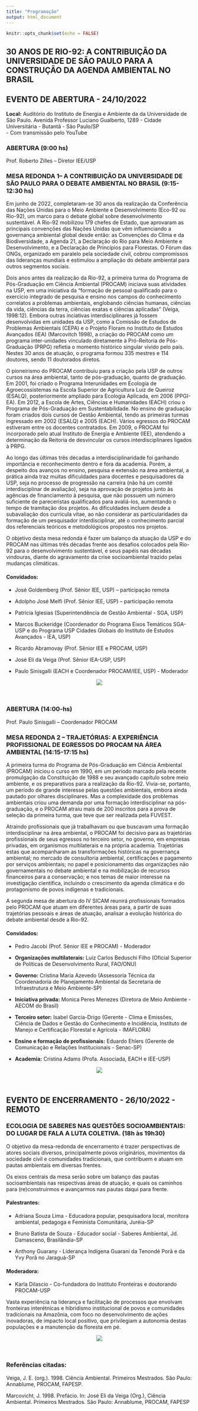 ```yaml
---
title: "Programação"
output: html_document
---
```


```r
knitr::opts_chunk$set(echo = FALSE)
```

<link rel="stylesheet" href="https://cdn.jsdelivr.net/gh/jpswalsh/academicons@1/css/academicons.min.css">

## **30 ANOS DE RIO-92: A CONTRIBUIÇÃO DA UNIVERSIDADE DE SÃO PAULO PARA A CONSTRUÇÃO DA AGENDA AMBIENTAL NO BRASIL**



## **EVENTO DE ABERTURA - 24/10/2022**

**Local:** Auditório do Instituto de Energia e Ambiente da da Universidade de São Paulo. Avenida Professor Luciano Gualberto, 1289 - Cidade Universitária - Butantã - São Paulo/SP\
- Com transmissão pelo YouTube

### **ABERTURA (9:00 hs)**

Prof. Roberto Zilles -- Diretor IEE/USP

### **MESA REDONDA 1-- A CONTRIBUIÇÃO DA UNIVERSIDADE DE SÃO PAULO PARA O DEBATE AMBIENTAL NO BRASIL (9:15-12:30 hs)**

Em junho de 2022, completaram-se 30 anos da realização da Conferência das Nações Unidas para o Meio Ambiente e Desenvolvimento (Eco-92 ou Rio-92), um marco para o debate global sobre desenvolvimento sustentável. A Rio-92 mobilizou 179 chefes de Estado, que aprovaram as principais convenções das Nações Unidas que vêm influenciando a governança ambiental global desde então: as Convenções do Clima e da Biodiversidade, a Agenda 21, a Declaração do Rio para Meio Ambiente e Desenvolvimento, e a Declaração de Princípios para Florestas. O Fórum das ONGs, organizado em paralelo pela sociedade civil, cobrou compromissos das lideranças mundiais e estimulou a ampliação do debate ambiental para outros segmentos sociais.

Dois anos antes da realização da Rio-92, a primeira turma do Programa de Pós-Graduação em Ciência Ambiental (PROCAM) iniciava suas atividades na USP, em uma iniciativa da "formação de pessoal qualificado para o exercício integrado de pesquisa e ensino nos campos do conhecimento correlatos a problemas ambientais, englobando ciências humanas, ciências da vida, ciências da terra, ciências exatas e ciências aplicadas" (Veiga, 1998:12). Embora outras inciativas interdisciplinares já fossem desenvolvidas em unidades da USP, como a Comissão de Estudos de Problemas Ambientais (CEPA) e o Projeto Floram no Instituto de Estudos Avançados (IEA) (Marcovitch 1998), a criação do PROCAM como um programa inter-unidades vinculado diretamente à Pró-Reitoria de Pós-Graduação (PRPG) refletia o momento histórico singular vivido pelo país. Nestes 30 anos de atuação, o programa formou 335 mestres e 114 doutores, sendo 11 doutorados diretos.

O pioneirismo do PROCAM contribuiu para a criação pela USP de outros cursos na área ambiental, tanto de pós-graduação, quanto de graduação. Em 2001, foi criado o Programa Interunidades em Ecologia de Agroecossistemas na Escola Superior de Agricultura Luiz de Queiroz (ESALQ), posteriormente ampliado para Ecologia Aplicada, em 2006 (PPGI-EA). Em 2012, a Escola de Artes, Ciências e Humanidades (EACH) criou o Programa de Pós-Graduação em Sustentabilidade. No ensino de graduação foram criados dois cursos de Gestão Ambiental, tendo as primeiras turmas ingressado em 2002 (ESALQ) e 2005 (EACH). Vários egressos do PROCAM estiveram entre os docentes contratados. Em 2009, o PROCAM foi incorporado pelo atual Instituto de Energia e Ambiente (IEE), atendendo a determinação da Reitoria de desvincular os cursos interdisciplinares ligados à PRPG.

Ao longo das últimas três décadas a interdisciplinaridade foi ganhando importância e reconhecimento dentro e fora da academia. Porém, a despeito dos avanços no ensino, pesquisa e extensão na área ambiental, a prática ainda traz muitas dificuldades para docentes e pesquisadores da USP, seja no processo de progressão na carreira (não há um comitê interdisciplinar de avaliação), seja na aprovação de projetos junto às agências de financiamento à pesquisa, que não possuem um número suficiente de pareceristas qualificados para avaliá-los, aumentando o tempo de tramitação dos projetos. As dificuldades incluem desde a subavaliação dos curricula vitae, ao não considerar as particularidades da formação de um pesquisador interdisciplinar, até o conhecimento parcial dos referenciais teóricos e metodológicos propostos nos projetos.

O objetivo desta mesa redonda é fazer um balanço da atuação da USP e do PROCAM nas últimas três décadas frente aos desafios colocados pela Rio-92 para o desenvolvimento sustentável, e seus papéis nas décadas vindouras, diante do agravamento da crise socioambiental trazido pelas mudanças climáticas.

#### Convidados:

-   José Goldemberg (Prof. Sênior IEE, USP) -- participação remota

-   Adolpho José Melfi (Prof. Sênior IEE, USP) -- participação remota

-   Patrícia Iglesias (Superintendência de Gestão Ambiental - SGA, USP)

-   Marcos Buckeridge (Coordenador do Programa Eixos Temáticos SGA-USP e do Programa USP Cidades Globais do Instituto de Estudos Avançados - IEA, USP)

-   Ricardo Abramovay (Prof. Sênior IEE e PROCAM, USP)

-   José Eli da Veiga (Prof. Sênior IEA-USP, USP)

-   Paulo Sinisgalli (EACH e Coordenador PROCAM/IEE, USP) - Moderador

<center>![](https://sicam.com.br/img/mesa-redonda-1.png)</center>

<br>

### **ABERTURA (14:00-hs)**

Prof. Paulo Sinisgalli -- Coordenador PROCAM

### **MESA REDONDA 2 -- TRAJETÓRIAS: A EXPERIÊNCIA PROFISSIONAL DE EGRESSOS DO PROCAM NA ÁREA AMBIENTAL (14:15-17:15 hs)**

A primeira turma do Programa de Pós-Graduação em Ciência Ambiental (PROCAM) iniciou o curso em 1990, em um período marcado pela recente promulgação da Constituição de 1988 e seu avançado capítulo sobre meio ambiente, e os preparativos para a realização da Rio-92. Vivia-se, portanto, um período de grande interesse pelas questões ambientais, embora ainda pautado por olhares disciplinares. Mas a complexidade dos problemas ambientais criou uma demanda por uma formação interdisciplinar na pós-graduação, e o PROCAM atraiu mais de 200 inscritos para a prova de seleção da primeira turma, que teve que ser realizada pela FUVEST.

Atraindo profissionais que já trabalhavam ou que buscavam uma formação interdisciplinar na área ambiental, o PROCAM foi decisivo para as trajetórias profissionais de seus egressos no terceiro setor, no governo, em empresas privadas, em organismos multilaterais e na própria academia. Trajetórias estas que acompanharam as transformações históricas na governança ambiental; no mercado de consultoria ambiental, certificações e pagamento por serviços ambientais; no papel e posicionamento das organizações não governamentais no debate ambiental e na mobilização de recursos financeiros para a conservação; e nos temas de maior interesse na investigação científica, incluindo o crescimento da agenda climática e do protagonismo de povos indígenas e tradicionais.

A segunda mesa de abertura do IV SICAM reunirá profissionais formados pelo PROCAM que atuam em diferentes áreas para, a partir de suas trajetórias pessoais e áreas de atuação, analisar a evolução histórica do debate ambiental desde a Rio-92.

#### Convidados:

-   Pedro Jacobi (Prof. Sênior IEE e PROCAM) - Moderador

-   **Organizações multilaterais:** Luiz Carlos Beduschi Filho (Oficial Superior de Políticas de Desenvolvimento Rural, FAO/ONU)

-   **Governo:** Cristina Maria Azevedo (Assessoria Técnica da Coordenadoria de Planejamento Ambiental da Secretaria de Infraestrutura e Meio Ambiente-SP)

-   **Iniciativa privada:** Monica Peres Menezes (Diretora de Meio Ambiente - AECOM do Brasil)

-   **Terceiro setor:** Isabel Garcia-Drigo (Gerente - Clima e Emissões, Ciência de Dados e Gestão do Conhecimento e Incidência, Instituto de Manejo e Certificação Florestal e Agrícola - IMAFLORA)

-   **Ensino e formação de profissionais:** Eduardo Ehlers (Gerente de Comunicação e Relações Institucionais - Senac-SP)

-   **Academia:** Cristina Adams (Profa. Associada, EACH e IEE-USP)

<center>![](https://sicam.com.br/img/mesa-redonda-2.jpeg)</center>

<br>

## **EVENTO DE ENCERRAMENTO - 26/10/2022 - REMOTO**

### **ECOLOGIA DE SABERES NAS QUESTÕES SOCIOAMBIENTAIS: DO LUGAR DE FALA A LUTA COLETIVA. (18h às 19h30)**

O objetivo da mesa-redonda de encerramento é trazer perspectivas de atores sociais diversos, principalmente povos originários, movimentos da sociedade civil e comunidades tradicionais, que contribuem e atuam em pautas ambientais em diversas frentes.

Os eixos centrais da mesa serão sobre um balanço das pautas socioambientais nas respectivas áreas de atuação, e quais os caminhos para (re)construirmos e avançarmos nas pautas daqui para frente.

#### Palestrantes:

-   Adriana Souza Lima - Educadora popular, pesquisadora local, monitora ambiental, pedagoga e Feminista Comunitária, Juréia-SP

-   Bruno Batista de Souza - Educador social - Saberes Ambiental, Jd. Damasceno, Brasilândia-SP

-   Anthony Guarany - Liderança Indígena Guarani da Tenondé Porã e da Yvy Porã no Jaraguá-SP

#### Moderadora:

-   Karla Dilascio - Co-fundadora do Instituto Fronteiras e doutorando PROCAM-USP

Vasta experiência na liderança e facilitação de processos que envolvam fronteiras interétnicas e hibridismo institucional de povos e comunidades tradicionais na Amazônia, com foco no desenvolvimento de ações inovadoras, de impacto local positivo, que privilegiam a autonomia destas populações e a manutenção da floresta em pé.


<center>
![](https://sicam.com.br/img/encerramento.png)
</center>
<br>

### **Referências citadas:**

Veiga, J. E. (org.). 1998. Ciência Ambiental. Primeiros Mestrados. São Paulo: Annablume, PROCAM, FAPESP.

Marcovicht, J. 1998. Prefácio. In: José Eli da Veiga (Org.), Ciência Ambiental. Primeiros Mestrados. São Paulo: Annablume, PROCAM, FAPESP
